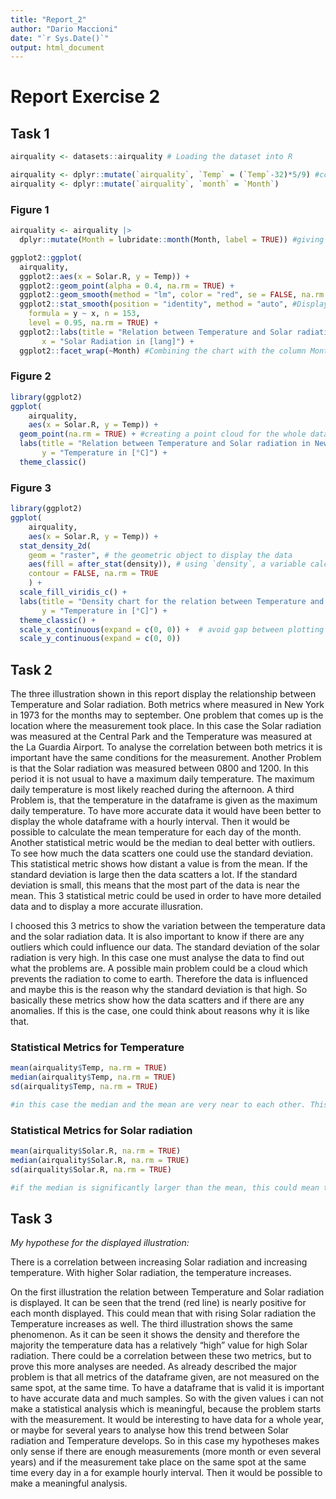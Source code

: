 ```yaml
---
title: "Report_2"
author: "Dario Maccioni"
date: "`r Sys.Date()`"
output: html_document
---
```


# Report Exercise 2

## Task 1

```r
airquality <- datasets::airquality # Loading the dataset into R

airquality <- dplyr::mutate(`airquality`, `Temp` = (`Temp`-32)*5/9) #convert the Temp column from Fahrenheit to °Celcius
airquality <- dplyr::mutate(`airquality`, `month` = `Month`)
```

### Figure 1

```r
airquality <- airquality |>
  dplyr::mutate(Month = lubridate::month(Month, label = TRUE)) #giving the column Month labels like Mai, Juni, Juli...

```

```r
ggplot2::ggplot(
  airquality,
  ggplot2::aes(x = Solar.R, y = Temp)) + 
  ggplot2::geom_point(alpha = 0.4, na.rm = TRUE) +
  ggplot2::geom_smooth(method = "lm", color = "red", se = FALSE, na.rm = TRUE) + #calculating trend for each Month in red
  ggplot2::stat_smooth(position = "identity", method = "auto", #Displaying the course of each Month with the 0.95 interval
    formula = y ~ x, n = 153,
    level = 0.95, na.rm = TRUE) +
  ggplot2::labs(title = "Relation between Temperature and Solar radiation in New York 1973", subtitle = "Displayed for selected month", y = "Temperatur in [°C]",
       x = "Solar Radiation in [lang]") +
  ggplot2::facet_wrap(~Month) #Combining the chart with the column Month so that the labels of the Month are displayed

```

### Figure 2

```r
library(ggplot2)
ggplot(
    airquality,
    aes(x = Solar.R, y = Temp)) +
  geom_point(na.rm = TRUE) + #creating a point cloud for the whole dataset combining temperature and solar radiation
  labs(title = "Relation between Temperature and Solar radiation in New York 1973", subtitle = "Displayed for the whole dataset", x = "Solar Radiation in [lang]",
       y = "Temperature in [°C]") +
  theme_classic()
```

### Figure 3

```r
library(ggplot2)
ggplot(
    airquality,
    aes(x = Solar.R, y = Temp)) +
  stat_density_2d(
    geom = "raster", # the geometric object to display the data
    aes(fill = after_stat(density)), # using `density`, a variable calculated by the stat
    contour = FALSE, na.rm = TRUE
    ) +
  scale_fill_viridis_c() +
  labs(title = "Density chart for the relation between Temperature and Solar radiation", x = "Solar Radiation in [lang]", 
       y = "Temperature in [°C]") +
  theme_classic() + 
  scale_x_continuous(expand = c(0, 0)) +  # avoid gap between plotting area and axis
  scale_y_continuous(expand = c(0, 0))
```

## Task 2

The three illustration shown in this report display the relationship between Temperature and Solar radiation. Both metrics where measured in New York in 1973 for the months may to september. One problem that comes up is the location where the measurement took place. In this case the Solar radiation was measured at the Central Park and the Temperature was measured at the La Guardia Airport. To analyse the correlation between both metrics it is important have the same conditions for the measurement. Another Problem is that the Solar radiation was measured between 0800 and 1200. In this period it is not usual to have a maximum daily temperature. The maximum daily temperature is most likely reached during the afternoon. A third Problem is, that the temperature in the dataframe is given as the maximum daily temperature. To have more accurate data it would have been better to display the whole dataframe with a hourly interval. Then it would be possible to calculate the mean temperature for each day of the month. Another statistical metric would be the median to deal better with outliers. To see how much the data scatters one could use the standard deviation. This statistical metric shows how distant a value is from the mean. If the standard deviation is large then the data scatters a lot. If the standard deviation is small, this means that the most part of the data is near the mean. This 3 statistical metric could be used in order to have more detailed data and to display a more accurate illusration. 

I choosed this 3 metrics to show the variation between the temperature data and the solar radiation data. It is also important to know if there are any outliers which could influence our data. The standard deviation of the solar radiation is very high. In this case one must analyse the data to find out what the problems are. A possible main problem could be a cloud which prevents the radiation to come to earth. Therefore the data is influenced and maybe this is the reason why the standard deviation is that high. So basically these metrics show how the data scatters and if there are any anomalies. If this is the case, one could think about reasons why it is like that. 

### Statistical Metrics for Temperature

```r
mean(airquality$Temp, na.rm = TRUE)
median(airquality$Temp, na.rm = TRUE)
sd(airquality$Temp, na.rm = TRUE)

#in this case the median and the mean are very near to each other. This could mean that there are not many to none outliers. Probably they do not differ that much because there are only maximum values used. If the dataframe would include all temperature during a day the data would differ much more. The standard deviation is also small which means that the data is near the mean.
```

### Statistical Metrics for Solar radiation

```r
mean(airquality$Solar.R, na.rm = TRUE)
median(airquality$Solar.R, na.rm = TRUE)
sd(airquality$Solar.R, na.rm = TRUE)

#if the median is significantly larger than the mean, this could mean that there are some outliers which influence the mean. The standard deviation in this case shows that the data scatters a lot.
```

## Task 3

_My hypothese for the displayed illustration:_

There is a correlation between increasing Solar radiation and increasing temperature. With higher Solar radiation, the temperature increases. 

On the first illustration the relation between Temperature and Solar radiation is displayed. It can be seen that the trend (red line) is nearly positive for each month displayed. This could mean that with rising Solar radiation the Temperature increases as well. The third illustration shows the same phenomenon. As it can be seen it shows the density and therefore the majority the temperature data has a relatively "high" value for high Solar radiation. There could be a correlation between these two metrics, but to prove this more analyses are needed. As already described the major problem is that all metrics of the dataframe given, are not measured on the same spot, at the same time. To have a dataframe that is valid it is important to have accurate data and much samples. So with the given values i can not make a statistical analysis which is meaningful, because the problem starts with the measurement. It would be interesting to have data for a whole year, or maybe for several years to analyse how this trend between Solar radiation and Temperature develops. So in this case my hypotheses makes only sense if there are enough measurements (more month or even several years) and if the measurement take place on the same spot at the same time every day in a for example hourly interval. Then it would be possible to make a meaningful analysis. 

